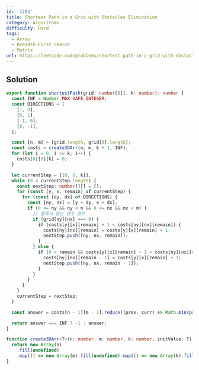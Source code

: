 ```yaml
---
id: '1293'
title: Shortest Path in a Grid with Obstacles Elimination
category: Algorithms
difficulty: Hard
tags:
  - Array
  - Breadth-First Search
  - Matrix
url: https://leetcode.com/problems/shortest-path-in-a-grid-with-obstacles-elimination
---
```


## Solution

```typescript showLineNumbers
export function shortestPath(grid: number[][], k: number): number {
  const INF = Number.MAX_SAFE_INTEGER;
  const DIRECTIONS = [
    [1, 0],
    [0, 1],
    [-1, 0],
    [0, -1],
  ];

  const [n, m] = [grid.length, grid[0].length];
  const costs = create3DArr(n, m, k + 1, INF);
  for (let i = 0; i <= k; i++) {
    costs[0][0][k] = 0;
  }

  let currentStep = [[0, 0, k]];
  while (0 < currentStep.length) {
    const nextStep: number[][] = [];
    for (const [y, x, remain] of currentStep) {
      for (const [dy, dx] of DIRECTIONS) {
        const [ny, nx] = [y + dy, x + dx];
        if (0 <= ny && ny < n && 0 <= nx && nx < m) {
          // 블록이 없는 경우 경우
          if (grid[ny][nx] === 0) {
            if (costs[y][x][remain] + 1 < costs[ny][nx][remain]) {
              costs[ny][nx][remain] = costs[y][x][remain] + 1;
              nextStep.push([ny, nx, remain]);
            }
          } else {
            if (0 < remain && costs[y][x][remain] + 1 < costs[ny][nx][remain - 1]) {
              costs[ny][nx][remain - 1] = costs[y][x][remain] + 1;
              nextStep.push([ny, nx, remain - 1]);
            }
          }
        }
      }
    }
    currentStep = nextStep;
  }

  const answer = costs[n - 1][m - 1].reduce((prev, curr) => Math.min(prev, curr), INF);

  return answer === INF ? -1 : answer;
}

function create3DArr<T>(n: number, m: number, k: number, initValue: T): T[][][] {
  return new Array(n)
    .fill(undefined)
    .map(() => new Array(m).fill(undefined).map(() => new Array(k).fill(initValue)));
}
```
